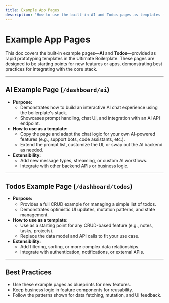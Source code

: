 ```yaml
---
title: Example App Pages
description: "How to use the built-in AI and Todos pages as templates for rapid prototyping in the Ultimate Boilerplate."
---
```


# Example App Pages

This doc covers the built-in example pages—**AI** and **Todos**—provided as rapid prototyping templates in the Ultimate Boilerplate. These pages are designed to be starting points for new features or apps, demonstrating best practices for integrating with the core stack.

---

## AI Example Page (`/dashboard/ai`)

- **Purpose:**
  - Demonstrates how to build an interactive AI chat experience using the boilerplate's stack.
  - Showcases prompt handling, chat UI, and integration with an AI API endpoint.
- **How to use as a template:**
  - Copy the page and adapt the chat logic for your own AI-powered features (e.g., support bots, code assistants, etc.).
  - Extend the prompt list, customize the UI, or swap out the AI backend as needed.
- **Extensibility:**
  - Add new message types, streaming, or custom AI workflows.
  - Integrate with other backend APIs or business logic.

---

## Todos Example Page (`/dashboard/todos`)

- **Purpose:**
  - Provides a full CRUD example for managing a simple list of todos.
  - Demonstrates optimistic UI updates, mutation patterns, and state management.
- **How to use as a template:**
  - Use as a starting point for any CRUD-based feature (e.g., notes, tasks, projects).
  - Replace the data model and API calls to fit your use case.
- **Extensibility:**
  - Add filtering, sorting, or more complex data relationships.
  - Integrate with authentication, notifications, or external APIs.

---

## Best Practices
- Use these example pages as blueprints for new features.
- Keep business logic in feature components for reusability.
- Follow the patterns shown for data fetching, mutation, and UI feedback. 